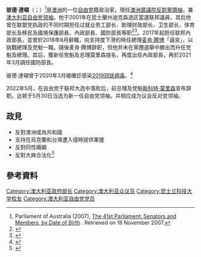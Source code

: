 {{NoteTA
|G1=People
|G2=Country
}}
{{Infobox Politician
| name             = 彼得·達頓
| native_name      = Peter Dutton
| image            = File:Peter Dutton 2021.jpg
|office1          = [[File:Liberal_Party_of_Australia_Logo_2015.png|22px]] [[澳大利亚自由党|澳大利亚自由党]]黨魁
|deputy1          = {{link-en|苏珊·李|Sussan Ley}}
|term_start1      = 2022年5月30日
|term_end1        = 
|predecessor1     = [[斯科特·莫里森|斯科特·莫里森]]
|successor1       = 
| office2 = {{AUS}}[[澳大利亞反對黨領袖列表|國會反對黨領袖]]
| term_start2 = 2022年5月30日
| term_end2 = 
| deputy2 = {{link-en|大卫·利特普劳德|David Littleproud}}
| predecessor2 = [[安東尼·艾巴尼斯|安東尼·艾巴尼斯]]
| successor2 = 
| office3           = {{AUS}}国防部长
| term_start3       = 2021年3月30日
| term_end3         = 2022年5月23日
| deputy3 = [[安德魯·哈斯提|安德魯·哈斯提]]
| primeminister3    = [[斯科特·莫里森|斯科特·莫里森]]
| predecessor3       = [[琳達·雷諾茲|琳達·雷諾茲]]
| successor3        = [[理查德·馬爾斯|理查德·馬爾斯]]
| office4           = {{AUS}}內政部长
| primeminister4    = [[斯科特·莫里森|斯科特·莫里森]]
| predecessor4      = 斯科特·莫里森 {{small|（代理）}}
| successor4       = [[卡伦·安德鲁斯|卡伦·安德鲁斯]]
| term_start4       = 2018年8月28日
| term_end4         = 2021年3月29日
| term_start5      = 2017年12月20日
| term_end5        = 2018年8月21日
| primeminister5   = [[麥肯·騰博|麥肯·騰博]]
| predecessor5     = [[傑森·克萊爾|傑森·克萊爾]]（2013年）
| successor5       = 斯科特·莫里森 {{small|（代理）}}
| office6 = {{flagicon|AUS}} [[澳洲眾議院|澳洲眾議院]]議員
| constituency6    = [[昆士蘭州|昆士蘭州]][[迪克森_(澳大利亞國會選區)|迪克森選區]]
| term_start6      = 2001年11月10日
| party = [[澳大利亚自由党|自由党]]（全國）<br> [[昆士蘭自由國家黨|昆士蘭自由國家黨]]（州）
|birth_date = {{birth_date and_age|1970|11|18}}
|birth_place = {{AUS}}[[布里斯班|布里斯班]]
}}

'''彼德·達頓'''（{{lang-en|Peter Dutton}}；{{bd|1970年|11月18日}}）<ref name=dept>Parliament of Australia (2007), [http://www.aph.gov.au/Library/parl/41/mpsbyage.htm The 41st Parliament: Senators and Members, by Date of Birth] {{webarchive|url=https://web.archive.org/web/20071112140132/http://www.aph.gov.au/Library/parl/41/mpsbyage.htm |date=2007-11-12 }}. Retrieved on 18 November 2007.</ref>是[[澳洲|澳洲]]的一位[[澳大利亚自由党|自由党]]籍政治家，現任[[澳洲眾議院|澳洲眾議院]][[澳大利亞反對黨領袖列表|反對黨領袖]]，兼[[澳大利亚自由党|澳大利亚自由党领袖]]。他于2001年在昆士蘭州迪克森选区當選联邦議員，其后他曾在联盟党执政的不同时期担任过就业劳工部长、助理财政部长、卫生部长、体育部长及移民及國境保護部長、內政部長、國防部長等职<ref>{{Cite web |url=https://www.abc.net.au/chinese/2021-03-29/news-briefing-3-29/100034882 |title=3月29日要闻：澳洲内阁改组 达顿接任国防部长 |access-date=2021-03-29 |archive-date=2021-03-31 |archive-url=https://web.archive.org/web/20210331121942/https://www.abc.net.au/chinese/2021-03-29/news-briefing-3-29/100034882 |dead-url=no }}</ref><ref>{{cite news|title=Tony Abbott's cabinet and outer ministry|url=http://www.smh.com.au/federal-politics/political-news/tony-abbotts-cabinet-and-outer-ministry-20130916-2tuma.html|accessdate=16 September 2013|newspaper=smh.com.au|date=16 September 2013|agency=AAP|archive-date=2017-08-06|archive-url=https://web.archive.org/web/20170806191147/http://www.smh.com.au/federal-politics/political-news/tony-abbotts-cabinet-and-outer-ministry-20130916-2tuma.html|dead-url=no}}</ref>。2017年起担任联邦內政部長，並曾於2018年8月辭職，向支持度下滑的時任總理[[麦肯·腾博|麦肯·腾博]]「逼宮」，以挑戰總理及党魁一職。隨後麦肯·腾博辞职，但他并未在黨圑選舉中勝出而升任党魁及總理。其后，獲新任党魁及总理莫里森提名，再度出任內政部長，再於2021年3月調任國防部長。

彼德·達頓曾于2020年3月被確診感染[[2019冠狀病毒|2019冠狀病毒]]。<ref>{{cite news|url=https://www.abc.net.au/news/2020-03-13/peter-dutton-diagnosed-with-coronavirus/12055104|title=Home Affairs Minister Peter Dutton diagnosed with coronavirus|work=ABC|date=2020-03-13|accessdate=2020-03-13|archive-date=2020-03-13|archive-url=https://web.archive.org/web/20200313105706/https://www.abc.net.au/news/2020-03-13/peter-dutton-diagnosed-with-coronavirus/12055104|dead-url=no}}</ref>

2022年5月，在自由党于联邦大选中落败后，前总理及党魁[[斯科特·莫里森|斯科特·莫里森]]宣布辞职。达顿于5月30日当选为新一任自由党领袖，并相应成为议会反对党领袖。

== 政見 ==
*反對澳洲成為共和國
*支持在烏克蘭和台灣遭入侵時提供軍援
*反對同性婚姻
*反對大麻合法化<ref>{{Cite web |url=https://amp.theguardian.com/australia-news/2022/mar/06/dutton-dials-back-language-on-australia-defending-taiwan-from-chinese-aggression |title=存档副本 |access-date=2022-05-22 |archive-date=2022-06-17 |archive-url=https://web.archive.org/web/20220617071538/https://amp.theguardian.com/australia-news/2022/mar/06/dutton-dials-back-language-on-australia-defending-taiwan-from-chinese-aggression }}</ref>

==參考資料==
{{reflist}}

{{DEFAULTSORT: Dutton, Peter}}
[[Category:澳大利亚政府部长|Category:澳大利亚政府部长]]
[[Category:澳大利亚众议员|Category:澳大利亚众议员]]
[[Category:昆士兰科技大学校友|Category:昆士兰科技大学校友]]
[[Category:澳大利亚自由党党员|Category:澳大利亚自由党党员]]